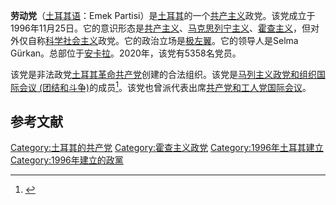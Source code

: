 '''劳动党'''（[[土耳其语|土耳其语]]：Emek Partisi）是[[土耳其|土耳其]]的一个[[共产主义|共产主义]]政党。该党成立于1996年11月25日。它的意识形态是[[共产主义|共产主义]]、[[马克思列宁主义|马克思列宁主义]]、[[霍查主义|霍查主义]]，但对外仅自称[[科学社会主义|科学社会主义]]政党。它的政治立场是[[极左翼|极左翼]]。它的领导人是Selma Gürkan。总部位于[[安卡拉|安卡拉]]。2020年，该党有5358名党员。

该党是非法政党[[土耳其革命共产党|土耳其革命共产党]]创建的合法组织。该党是[[马列主义政党和组织国际会议_(团结和斗争)|马列主义政党和组织国际会议 (团结和斗争)]]的成员<ref name="Participants List">{{Cite web|authors=IMCWP|title=Participants List|url=http://www.solidnet.org/article/20-IMCWP-Participants-List/|work=IMCWP|language=en|accessdate=2019-02-16|archive-date=2019-07-17|archive-url=https://web.archive.org/web/20190717032251/http://www.solidnet.org/article/20-IMCWP-Participants-List/|dead-url=yes}}</ref>。该党也曾派代表出席[[共产党和工人党国际会议|共产党和工人党国际会议]]。

==参考文献==
{{reflist}}

{{土耳其政党}}
{{马列主义政党和组织国际会议 (团结和斗争)}}

[[Category:土耳其的共产党|Category:土耳其的共产党]]
[[Category:霍查主义政党|Category:霍查主义政党]]
[[Category:1996年土耳其建立|Category:1996年土耳其建立]]
[[Category:1996年建立的政黨|Category:1996年建立的政黨]]